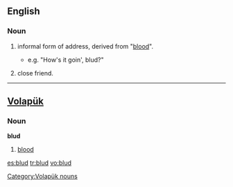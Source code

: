 ==English==
{{rfv}}

===Noun===
{{en-noun}}

# {{UK|slang}} informal form of address, derived from "[[blood]]".
#* e.g. "How's it goin', blud?"
# {{UK|slang}} close friend.

----

==[[Volapük]]==

===Noun===
'''blud'''

# [[blood]]

[[Category:Volapük nouns]]

[[es:blud]]
[[tr:blud]]
[[vo:blud]]